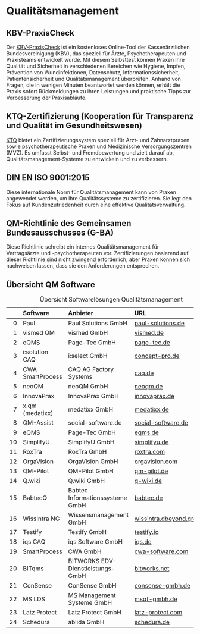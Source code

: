 # Qualitätsmanagement

## KBV-PraxisCheck

Der [KBV-PraxisCheck](https://www.kbv.de/html/mein_praxischeck.php) ist ein kostenloses Online-Tool der Kassenärztlichen Bundesvereinigung (KBV), das speziell für Ärzte, Psychotherapeuten und Praxisteams entwickelt wurde. Mit diesem Selbsttest können Praxen ihre Qualität und Sicherheit in verschiedenen Bereichen wie Hygiene, Impfen, Prävention von Wundinfektionen, Datenschutz, Informationssicherheit, Patientensicherheit und Qualitätsmanagement überprüfen. Anhand von Fragen, die in wenigen Minuten beantwortet werden können, erhält die Praxis sofort Rückmeldungen zu ihren Leistungen und praktische Tipps zur Verbesserung der Praxisabläufe.

## KTQ-Zertifizierung (Kooperation für Transparenz und Qualität im Gesundheitswesen)

[KTQ](https://ktq.de/) bietet ein Zertifizierungssystem speziell für Arzt- und Zahnarztpraxen sowie psychotherapeutische Praxen und Medizinische Versorgungszentren (MVZ). Es umfasst Selbst- und Fremdbewertung und zielt darauf ab, Qualitätsmanagement-Systeme zu entwickeln und zu verbessern.

## DIN EN ISO 9001:2015

Diese internationale Norm für Qualitätsmanagement kann von Praxen angewendet werden, um ihre Qualitätssysteme zu zertifizieren. Sie legt den Fokus auf Kundenzufriedenheit durch eine effektive Qualitätsverwaltung.

## QM-Richtlinie des Gemeinsamen Bundesausschusses (G-BA)

Diese Richtlinie schreibt ein internes Qualitätsmanagement für Vertragsärzte und -psychotherapeuten vor. Zertifizierungen basierend auf dieser Richtlinie sind nicht zwingend erforderlich, aber Praxen können sich nachweisen lassen, dass sie den Anforderungen entsprechen.

## Übersicht QM Software

|    | Software         | Anbieter                          | URL                |
|---:|:-----------------|:----------------------------------|:-------------------|
|  0 | Paul             | Paul Solutions GmbH               | [paul-solutions.de](https://paul-solutions.de)  |
|  1 | vismed QM        | vismed GmbH                       | [vismed.de](https://vismed.de)          |
|  2 | eQMS             | Page-Tec GmbH                     | [page-tec.de](https://page-tec.de)        |
|  3 | i:solution CAQ   | i:select GmbH                     | [concept-pro.de](https://www.concept-pro.de/qm-software/)        |
|  4 | CWA SmartProcess | CAQ AG Factory Systems            | [caq.de](https://caq.de)             |
|  5 | neoQM            | neoQM GmbH                        | [neoqm.de](https://neoqm.de)           |
|  6 | InnovaPrax       | InnovaPrax GmbH                   | [innovaprax.de](https://innovaprax.de)      |
|  7 | x.qm (medatixx)  | medatixx GmbH                     | [medatixx.de](https://medatixx.de)        |
|  8 | QM-Assist        | social-software.de                | [social-software.de](https://social-software.de) |
|  9 | eQMS             | Page-Tec GmbH                     | [eqms.de](https://eqms.de)            |
| 10 | SimplifyU        | SimplifyU GmbH                    | [simplifyu.de](https://simplifyu.de)       |
| 11 | RoxTra           | RoxTra GmbH                       | [roxtra.com](https://roxtra.com)         |
| 12 | OrgaVision       | OrgaVision GmbH                   | [orgavision.com](https://orgavision.com)     |
| 13 | QM-Pilot         | QM-Pilot GmbH                     | [qm-pilot.de](https://qm-pilot.de)        |
| 14 | Q.wiki           | Q.wiki GmbH                       | [q-wiki.de](https://q-wiki.de)          |
| 15 | BabtecQ          | Babtec Informationssysteme GmbH   | [babtec.de](https://babtec.de)          |
| 16 | WissIntra NG     | Wissensmanagement GmbH            | [wissintra.dbeyond.group/de](https://wissintra.dbeyond.group/de/)       |
| 17 | Testify          | Testify GmbH                      | [testify.io](https://testify.io)         |
| 18 | iqs CAQ          | iqs Software GmbH                 | [iqs.de](https://iqs.de)             |
| 19 | SmartProcess     | CWA GmbH                          | [cwa-software.com](https://cwa-software.com)   |
| 20 | BITqms           | BITWORKS EDV-Dienstleistungs-GmbH | [bitworks.net](https://bitworks.net)       |
| 21 | ConSense         | ConSense GmbH                     | [consense-gmbh.de](https://consense-gmbh.de)   |
| 22 | MS LDS           | MS Management Systeme GmbH        | [msqf-gmbh.de](https://msqf-gmbh.de)       |
| 23 | Latz Protect     | Latz Protect GmbH                 | [latz-protect.com](https://www.latz-protect.com)       |
| 24 | Schedura | ablida GmbH | [schedura.de](https://www.schedura.de/de) |

: Übersicht Softwarelösungen Qualitätsmanagement 

